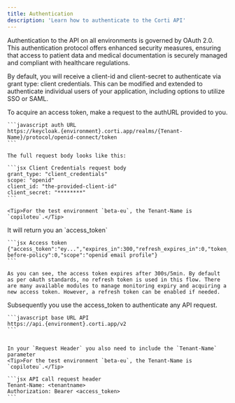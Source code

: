 ```yaml
---
title: Authentication
description: 'Learn how to authenticate to the Corti API'
---
```


Authentication to the API on all environments is governed by OAuth 2.0. This authentication protocol offers enhanced security measures, ensuring that access to patient data and medical documentation is securely managed and compliant with healthcare regulations.

<Info>By default, you will receive a client-id and client-secret to authenticate via grant type: client credentials. This can be modified and extended to authenticate individual users of your application, including options to utilize SSO or SAML.</Info>

<Steps>
  <Step title="Request an access token">
    To acquire an access token, make a request to the authURL provided to you.

    ```javascript auth URL
    https://keycloak.{environment}.corti.app/realms/{Tenant-Name}/protocol/openid-connect/token
    ```

    The full request body looks like this:

    ```jsx Client Credentials request body
    grant_type: "client_credentials"
    scope: "openid"
    client_id: "the-provided-client-id"
    client_secret: "********"
    ```

    <Tip>For the test environment `beta-eu`, the Tenant-Name is `copiloteu`.</Tip>
  </Step>
  <Step title="Your access token">
    It will return you an `access_token`

    ```jsx Access token
    {"access_token":"ey...","expires_in":300,"refresh_expires_in":0,"token_type":"Bearer","id_token":"e...","not-before-policy":0,"scope":"openid email profile"}
    ```

    As you can see, the access token expires after 300s/5min. By default as per oAuth standards, no refresh token is used in this flow. There are many available modules to manage monitoring expiry and acquiring a new access token. However, a refresh token can be enabled if needed.
  </Step>
  <Step title="Make an API request">
    Subsequently you use the access_token to authenticate any API request.

    ```javascript base URL API
    https://api.{environment}.corti.app/v2
    ```
    
    
    In your `Request Header` you also need to include the `Tenant-Name` parameter
    <Tip>For the test environment `beta-eu`, the Tenant-Name is `copiloteu`.</Tip>

    ```jsx API call request header
    Tenant-Name: <tenantname>
    Authorization: Bearer <access_token>
    ```
  </Step>
</Steps>